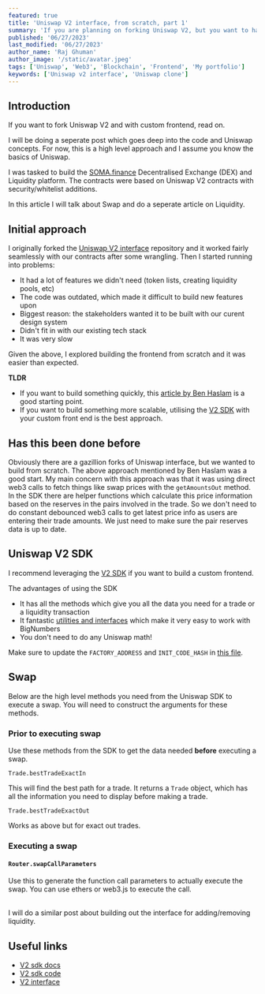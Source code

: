 ```yaml
---
featured: true
title: 'Uniswap V2 interface, from scratch, part 1'
summary: 'If you are planning on forking Uniswap V2, but you want to have a custom frontend, this post is for you.'
published: '06/27/2023'
last_modified: '06/27/2023'
author_name: 'Raj Ghuman'
author_image: '/static/avatar.jpeg'
tags: ['Uniswap', 'Web3', 'Blockchain', 'Frontend', 'My portfolio']
keywords: ['Uniswap v2 interface', 'Uniswap clone']
---
```


## Introduction

If you want to fork Uniswap V2 and with custom frontend, read on.

I will be doing a seperate post which goes deep into the code and Uniswap concepts.
For now, this is a high level approach and I assume you know the basics of Uniswap.

I was tasked to build the [SOMA.finance](https://www.soma.finance/) Decentralised Exchange (DEX) and Liquidity platform.
The contracts were based on Uniswap V2 contracts with security/whitelist additions.

In this article I will talk about Swap and do a seperate article on Liquidity.

## Initial approach

I originally forked the [Uniswap V2 interface](https://github.com/Uniswap/interface/releases/tag/v2.6.5)
repository and it worked fairly seamlessly with our contracts after some wrangling.
Then I started running into problems:

- It had a lot of features we didn't need (token lists, creating liquidity pools, etc)
- The code was outdated, which made it difficult to build new features upon
- Biggest reason: the stakeholders wanted it to be built with our curent design system
- Didn't fit in with our existing tech stack
- It was very slow

Given the above, I explored building the frontend from scratch and it was easier than expected.

**TLDR**

- If you want to build something quickly, this [article
  by Ben Haslam](https://medium.com/clearmatics/how-i-made-a-uniswap-interface-from-scratch-b51e1027ca87) is a good starting point.
- If you want to build something more scalable, utilising the [V2 SDK](https://github.com/Uniswap/v2-sdk)
  with your custom front end is the best approach.

## Has this been done before

Obviously there are a gazillion forks of Uniswap interface, but we wanted to build from scratch.
The above approach mentioned by Ben Haslam was a good start.
My main concern with this approach was that it was using direct web3 calls to fetch things like swap prices with the `getAmountsOut` method.
In the SDK there are helper functions which calculate this price information based on the reserves in the pairs involved in the trade.
So we don't need to do constant debounced web3 calls to get
latest price info as users are entering their trade amounts. We just need to make sure the
pair reserves data is up to date.

## Uniswap V2 SDK

I recommend leveraging the [V2 SDK](https://github.com/Uniswap/v2-sdk) if you want to build a custom frontend.

The advantages of using the SDK

- It has all the methods which give you all the data you need for a trade or a liquidity transaction
- It fantastic [utilities and interfaces](https://docs.uniswap.org/sdk/v2/reference/fractions) which make it very easy to work with BigNumbers
- You don't need to do any Uniswap math!

Make sure to update the `FACTORY_ADDRESS` and `INIT_CODE_HASH` in [this file](https://github.com/Uniswap/v2-sdk/blob/main/src/constants.ts).

## Swap

Below are the high level methods you need from the Uniswap SDK to execute a swap.
You will need to construct the arguments for these methods.

### Prior to executing swap

Use these methods from the SDK to get the data needed **before** executing a swap.

`Trade.bestTradeExactIn`

This will find the best path for a trade. It returns a `Trade` object,
which has all the information you need to display before making a trade.

`Trade.bestTradeExactOut`

Works as above but for exact out trades.

### Executing a swap

#### `Router.swapCallParameters`

Use this to generate the function call parameters to actually execute the swap.
You can use ethers or web3.js to execute the call.

<br />I will do a similar post about building out the interface for adding/removing liquidity.

## Useful links

- [V2 sdk docs](https://docs.uniswap.org/contracts/v2/overview)
- [V2 sdk code](https://github.com/Uniswap/v2-sdk/tree/main)
- [V2 interface](https://github.com/Uniswap/interface/releases/tag/v2.6.5)
